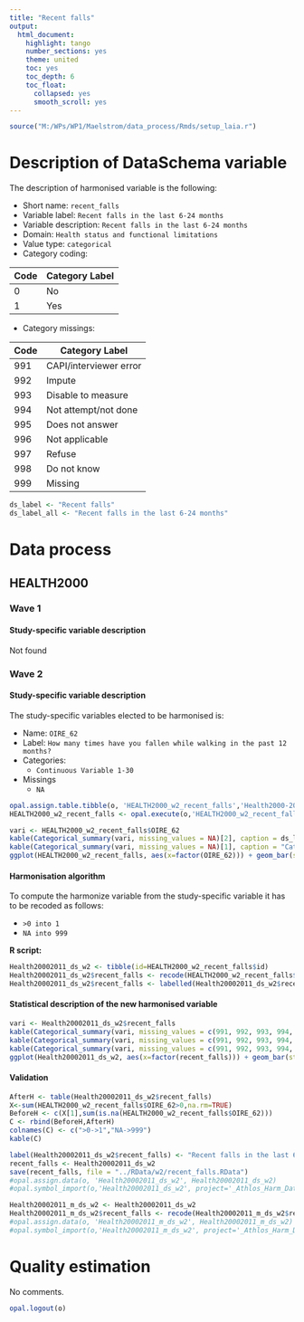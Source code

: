 ```yaml
---
title: "Recent falls"
output:
  html_document:
    highlight: tango
    number_sections: yes
    theme: united
    toc: yes
    toc_depth: 6
    toc_float:
      collapsed: yes
      smooth_scroll: yes
---
```


<!-- ########################################################## --> 

<!-- # Installation, loading packages -->
<!-- **R script:** -->

```r
source("M:/WPs/WP1/Maelstrom/data_process/Rmds/setup_laia.r")
```
<!-- ########################################################## --> 


# Description of DataSchema variable

The description of harmonised variable is the following:

* Short name: `recent_falls`
* Variable label: `Recent falls in the last 6-24 months`
* Variable description: `Recent falls in the last 6-24 months`
* Domain: `Health status and functional limitations`
* Value type: `categorical`
* Category coding:

**Code** | **Category Label**
-------- | ------------------
0        | No
1        | Yes

* Category missings: 

**Code** | **Category Label**
----| ------------------
991 | CAPI/interviewer error
992 | Impute
993 | Disable to measure
994 | Not attempt/not done
995 | Does not answer
996 | Not applicable
997 | Refuse
998 | Do not know
999 | Missing

```r
ds_label <- "Recent falls"
ds_label_all <- "Recent falls in the last 6-24 months"
```


# Data process

## HEALTH2000

### Wave 1

#### Study-specific variable description

Not found



### Wave 2

#### Study-specific variable description

The study-specific variables elected to be harmonised is:


* Name: `OIRE_62`
* Label: `How many times have you fallen while walking in the past 12 months? `
* Categories:
   + `Continuous Variable 1-30`
* Missings
   + `NA`

```r
opal.assign.table.tibble(o, 'HEALTH2000_w2_recent_falls','Health2000-2011.t11_athlos_2017_02_27', variables=list('OIRE_62'), missings = TRUE)
HEALTH2000_w2_recent_falls <- opal.execute(o,'HEALTH2000_w2_recent_falls')
```

```r
vari <- HEALTH2000_w2_recent_falls$OIRE_62
kable(Categorical_summary(vari, missing_values = NA)[2], caption = ds_label) 
kable(Categorical_summary(vari, missing_values = NA)[1], caption = "Category")
ggplot(HEALTH2000_w2_recent_falls, aes(x=factor(OIRE_62))) + geom_bar(stat="count", width=0.4, fill="steelblue") + xlab("Recent Falls") + ylab("Frequency")
```

#### Harmonisation algorithm

To compute the harmonize variable from the study-specific variable it has to be recoded as follows:

* `>0 into 1`
* `NA into 999`

**R script:**

```r
Health20002011_ds_w2 <- tibble(id=HEALTH2000_w2_recent_falls$id)
Health20002011_ds_w2$recent_falls <- recode(HEALTH2000_w2_recent_falls$OIRE_62, "0 = '0';1 = '1';2 = '1';3 = '1';4 = '1';5 = '1';6 = '1';7 = '1';8 = '1';9 = '1';10 = '1';11 = '1';15 = '1';20 = '1';22 = '1';25 = '1';30 = '1';NA = '999' ")
Health20002011_ds_w2$recent_falls <- labelled(Health20002011_ds_w2$recent_falls, labels = c("Yes"=0, "No"=1,"Missing"=999, "Do not know"=998, "Refuse"=997, "Not applicable"=996, "Does not answer"=995,  "Not attempt not done"=994, "Disable to measure"=993, "Impute"=992, "CAPI interviewer error"=991))
```

#### Statistical description of the new harmonised variable
```r
vari <- Health20002011_ds_w2$recent_falls
kable(Categorical_summary(vari, missing_values = c(991, 992, 993, 994, 995, 996, 997, 998, 999))[3], caption = ds_label) 
kable(Categorical_summary(vari, missing_values = c(991, 992, 993, 994, 995, 996, 997, 998, 999))[1], caption = "Category")
kable(Categorical_summary(vari, missing_values = c(991, 992, 993, 994, 995, 996, 997, 998, 999))[2], caption = "Type of missing")
ggplot(Health20002011_ds_w2, aes(x=factor(recent_falls))) + geom_bar(stat="count", width=0.4, fill="steelblue") + xlab("Recent Falls") + ylab("Frequency")
```

#### Validation
```r
AfterH <- table(Health20002011_ds_w2$recent_falls)
X<-sum(HEALTH2000_w2_recent_falls$OIRE_62>0,na.rm=TRUE)
BeforeH <- c(X[1],sum(is.na(HEALTH2000_w2_recent_falls$OIRE_62)))
C <- rbind(BeforeH,AfterH)
colnames(C) <- c(">0->1","NA->999") 
kable(C)
```

```r
label(Health20002011_ds_w2$recent_falls) <- "Recent falls in the last 6-24 months"
recent_falls <- Health20002011_ds_w2
save(recent_falls, file = "../RData/w2/recent_falls.RData")
#opal.assign.data(o, 'Health20002011_ds_w2', Health20002011_ds_w2)
#opal.symbol_import(o,'Health20002011_ds_w2', project='_Athlos_Harm_Dataset')

Health20002011_m_ds_w2 <- Health20002011_ds_w2
Health20002011_m_ds_w2$recent_falls <- recode(Health20002011_m_ds_w2$recent_falls, "c(991, 992, 993, 994, 995, 996, 997,998, 999)=NA")
#opal.assign.data(o, 'Health20002011_m_ds_w2', Health20002011_m_ds_w2)
#opal.symbol_import(o,'Health20002011_m_ds_w2', project='_Athlos_Harm_Dataset')
```


# Quality estimation
No comments.

```r
opal.logout(o)
```
